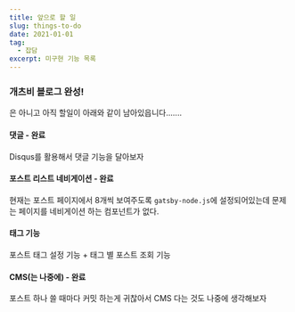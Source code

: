 ```yaml
---
title: 앞으로 할 일
slug: things-to-do
date: 2021-01-01
tag:
  - 잡담
excerpt: 미구현 기능 목록
---
```


### 개츠비 블로그 완성!

은 아니고 아직 할일이 아래와 같이 남아있읍니다.......

#### 댓글 - 완료

Disqus를 활용해서 댓글 기능을 달아보자

#### 포스트 리스트 네비게이션 - 완료

현재는 포스트 페이지에서 8개씩 보여주도록 `gatsby-node.js`에 설정되어있는데 문제는 페이지를 네비게이션 하는 컴포넌트가 없다.

#### 태그 기능

포스트 태그 설정 기능 + 태그 별 포스트 조회 기능

#### CMS(는 나중에) - 완료

포스트 하나 쓸 때마다 커밋 하는게 귀찮아서 CMS 다는 것도 나중에 생각해보자
